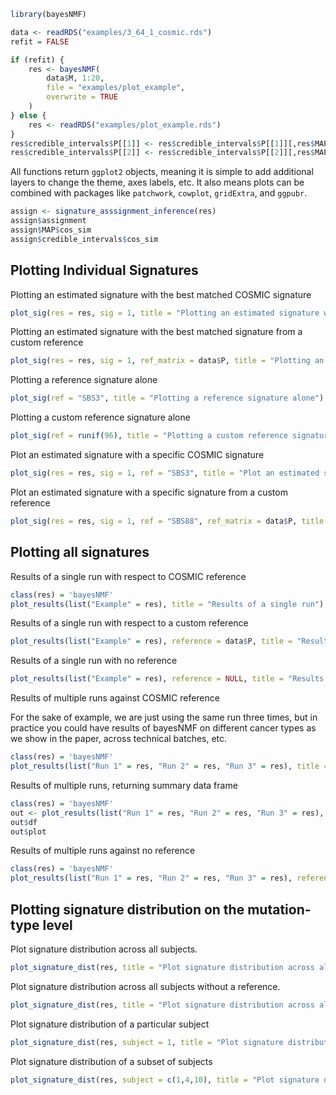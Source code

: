 

```r
library(bayesNMF)

data <- readRDS("examples/3_64_1_cosmic.rds")
refit = FALSE
```

```r
if (refit) {
    res <- bayesNMF(
        data$M, 1:20,
        file = "examples/plot_example",
        overwrite = TRUE
    )
} else {
    res <- readRDS("examples/plot_example.rds")
}
res$credible_intervals$P[[1]] <- res$credible_intervals$P[[1]][,res$MAP$A[1,]==1]
res$credible_intervals$P[[2]] <- res$credible_intervals$P[[2]][,res$MAP$A[1,]==1]
```

All functions return `ggplot2` objects, meaning it is simple to add additional layers to change the theme, axes labels, etc. It also means plots can be combined with packages like `patchwork`, `cowplot`, `gridExtra`, and `ggpubr`. 

```r
assign <- signature_asssignment_inference(res)
assign$assignment
assign$MAP$cos_sim
assign$credible_intervals$cos_sim
```


## Plotting Individual Signatures

Plotting an estimated signature with the best matched COSMIC signature
```r
plot_sig(res = res, sig = 1, title = "Plotting an estimated signature with the best matched COSMIC signature")
```

Plotting an estimated signature with the best matched signature from a custom reference
```r
plot_sig(res = res, sig = 1, ref_matrix = data$P, title = "Plotting an estimated signature with the best matched signature from a custom reference")
```

Plotting a reference signature alone
```r
plot_sig(ref = "SBS3", title = "Plotting a reference signature alone")
```

Plotting a custom reference signature alone
```r
plot_sig(ref = runif(96), title = "Plotting a custom reference signature alone")
```

Plot an estimated signature with a specific COSMIC signature
```r
plot_sig(res = res, sig = 1, ref = "SBS3", title = "Plot an estimated signature with a specific COSMIC signature")
```

Plot an estimated signature with a specific signature from a custom reference
```r
plot_sig(res = res, sig = 1, ref = "SBS88", ref_matrix = data$P, title = "Plot an estimated signature with a specific signature from a custom reference")
```

## Plotting all signatures

Results of a single run with respect to COSMIC reference
```r
class(res) = 'bayesNMF'
plot_results(list("Example" = res), title = "Results of a single run")
```


Results of a single run with respect to a custom reference
```r
plot_results(list("Example" = res), reference = data$P, title = "Results of a single run")
```


Results of a single run with no reference
```r
plot_results(list("Example" = res), reference = NULL, title = "Results of a single run")
```


Results of multiple runs against COSMIC reference

For the sake of example, we are just using the same run three times, but in practice you could have results of bayesNMF on different cancer types as we show in the paper, across technical batches, etc.

```r
class(res) = 'bayesNMF'
plot_results(list("Run 1" = res, "Run 2" = res, "Run 3" = res), title = "Results of multiple runs")
```


Results of multiple runs, returning summary data frame

```r
class(res) = 'bayesNMF'
out <- plot_results(list("Run 1" = res, "Run 2" = res, "Run 3" = res), title = "Results of multiple runs", return_df = TRUE)
out$df
out$plot
```

Results of multiple runs against no reference

```r
class(res) = 'bayesNMF'
plot_results(list("Run 1" = res, "Run 2" = res, "Run 3" = res), reference = NULL, title = "Results of multiple runs")
```

## Plotting signature distribution on the mutation-type level

Plot signature distribution across all subjects.
```r
plot_signature_dist(res, title = "Plot signature distribution across all subjects")
```

Plot signature distribution across all subjects without a reference.
```r
plot_signature_dist(res, title = "Plot signature distribution across all subjects", reference = NULL)
```

Plot signature distribution of a particular subject
```r
plot_signature_dist(res, subject = 1, title = "Plot signature distribution of subject 1")
```

Plot signature distribution of a subset of subjects
```r
plot_signature_dist(res, subject = c(1,4,10), title = "Plot signature distribution of subjects 1, 4, and 10")
```













